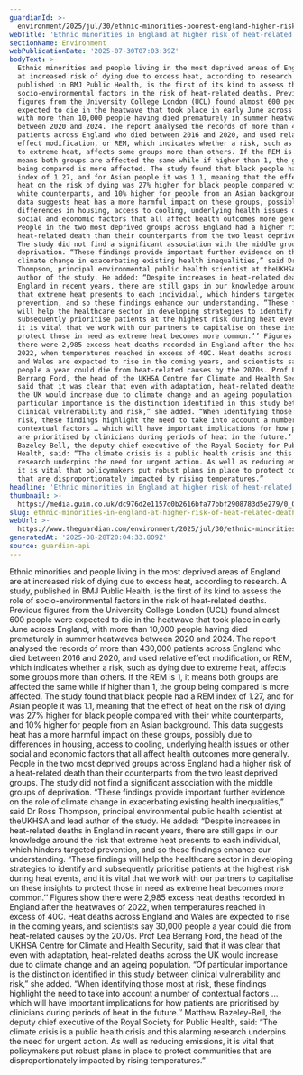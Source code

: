 ```yaml
---
guardianId: >-
  environment/2025/jul/30/ethnic-minorities-poorest-england-higher-risk-heat-related-deaths-study
webTitle: 'Ethnic minorities in England at higher risk of heat-related deaths, says study'
sectionName: Environment
webPublicationDate: '2025-07-30T07:03:39Z'
bodyText: >-
  Ethnic minorities and people living in the most deprived areas of England are
  at increased risk of dying due to excess heat, according to research. A study,
  published in BMJ Public Health, is the first of its kind to assess the role of
  socio-environmental factors in the risk of heat-related deaths. Previous
  figures from the University College London (UCL) found almost 600 people were
  expected to die in the heatwave that took place in early June across England,
  with more than 10,000 people having died prematurely in summer heatwaves
  between 2020 and 2024. The report analysed the records of more than 430,000
  patients across England who died between 2016 and 2020, and used relative
  effect modification, or REM, which indicates whether a risk, such as dying due
  to extreme heat, affects some groups more than others. If the REM is 1, it
  means both groups are affected the same while if higher than 1, the group
  being compared is more affected. The study found that black people had a REM
  index of 1.27, and for Asian people it was 1.1, meaning that the effect of
  heat on the risk of dying was 27% higher for black people compared with their
  white counterparts, and 10% higher for people from an Asian background. This
  data suggests heat has a more harmful impact on these groups, possibly due to
  differences in housing, access to cooling, underlying health issues or other
  social and economic factors that all affect health outcomes more generally.
  People in the two most deprived groups across England had a higher risk of a
  heat-related death than their counterparts from the two least deprived groups.
  The study did not find a significant association with the middle groups of
  deprivation. “These findings provide important further evidence on the role of
  climate change in exacerbating existing health inequalities,” said Dr Ross
  Thompson, principal environmental public health scientist at theUKHSA and lead
  author of the study. He added: “Despite increases in heat-related deaths in
  England in recent years, there are still gaps in our knowledge around the risk
  that extreme heat presents to each individual, which hinders targeted
  prevention, and so these findings enhance our understanding. “These findings
  will help the healthcare sector in developing strategies to identify and
  subsequently prioritise patients at the highest risk during heat events, and
  it is vital that we work with our partners to capitalise on these insights to
  protect those in need as extreme heat becomes more common.’’ Figures show
  there were 2,985 excess heat deaths recorded in England after the heatwaves of
  2022, when temperatures reached in excess of 40C. Heat deaths across England
  and Wales are expected to rise in the coming years, and scientists say 30,000
  people a year could die from heat-related causes by the 2070s. Prof Lea
  Berrang Ford, the head of the UKHSA Centre for Climate and Health Security,
  said that it was clear that even with adaptation, heat-related deaths across
  the UK would increase due to climate change and an ageing population. “Of
  particular importance is the distinction identified in this study between
  clinical vulnerability and risk,” she added. “When identifying those most at
  risk, these findings highlight the need to take into account a number of
  contextual factors … which will have important implications for how patients
  are prioritised by clinicians during periods of heat in the future.’’ Matthew
  Bazeley-Bell, the deputy chief executive of the Royal Society for Public
  Health, said: “The climate crisis is a public health crisis and this alarming
  research underpins the need for urgent action. As well as reducing emissions,
  it is vital that policymakers put robust plans in place to protect communities
  that are disproportionately impacted by rising temperatures.”
headline: 'Ethnic minorities in England at higher risk of heat-related deaths, says study'
thumbnail: >-
  https://media.guim.co.uk/dc976d2e1157d0b2616bfa77bbf2908783d5e279/0_0_3284_2628/500.jpg
slug: ethnic-minorities-in-england-at-higher-risk-of-heat-related-deaths-says-study
webUrl: >-
  https://www.theguardian.com/environment/2025/jul/30/ethnic-minorities-poorest-england-higher-risk-heat-related-deaths-study
generatedAt: '2025-08-28T20:04:33.809Z'
source: guardian-api
---
```

Ethnic minorities and people living in the most deprived areas of England are at increased risk of dying due to excess heat, according to research. A study, published in BMJ Public Health, is the first of its kind to assess the role of socio-environmental factors in the risk of heat-related deaths. Previous figures from the University College London (UCL) found almost 600 people were expected to die in the heatwave that took place in early June across England, with more than 10,000 people having died prematurely in summer heatwaves between 2020 and 2024. The report analysed the records of more than 430,000 patients across England who died between 2016 and 2020, and used relative effect modification, or REM, which indicates whether a risk, such as dying due to extreme heat, affects some groups more than others. If the REM is 1, it means both groups are affected the same while if higher than 1, the group being compared is more affected. The study found that black people had a REM index of 1.27, and for Asian people it was 1.1, meaning that the effect of heat on the risk of dying was 27% higher for black people compared with their white counterparts, and 10% higher for people from an Asian background. This data suggests heat has a more harmful impact on these groups, possibly due to differences in housing, access to cooling, underlying health issues or other social and economic factors that all affect health outcomes more generally. People in the two most deprived groups across England had a higher risk of a heat-related death than their counterparts from the two least deprived groups. The study did not find a significant association with the middle groups of deprivation. “These findings provide important further evidence on the role of climate change in exacerbating existing health inequalities,” said Dr Ross Thompson, principal environmental public health scientist at theUKHSA and lead author of the study. He added: “Despite increases in heat-related deaths in England in recent years, there are still gaps in our knowledge around the risk that extreme heat presents to each individual, which hinders targeted prevention, and so these findings enhance our understanding. “These findings will help the healthcare sector in developing strategies to identify and subsequently prioritise patients at the highest risk during heat events, and it is vital that we work with our partners to capitalise on these insights to protect those in need as extreme heat becomes more common.’’ Figures show there were 2,985 excess heat deaths recorded in England after the heatwaves of 2022, when temperatures reached in excess of 40C. Heat deaths across England and Wales are expected to rise in the coming years, and scientists say 30,000 people a year could die from heat-related causes by the 2070s. Prof Lea Berrang Ford, the head of the UKHSA Centre for Climate and Health Security, said that it was clear that even with adaptation, heat-related deaths across the UK would increase due to climate change and an ageing population. “Of particular importance is the distinction identified in this study between clinical vulnerability and risk,” she added. “When identifying those most at risk, these findings highlight the need to take into account a number of contextual factors … which will have important implications for how patients are prioritised by clinicians during periods of heat in the future.’’ Matthew Bazeley-Bell, the deputy chief executive of the Royal Society for Public Health, said: “The climate crisis is a public health crisis and this alarming research underpins the need for urgent action. As well as reducing emissions, it is vital that policymakers put robust plans in place to protect communities that are disproportionately impacted by rising temperatures.”
